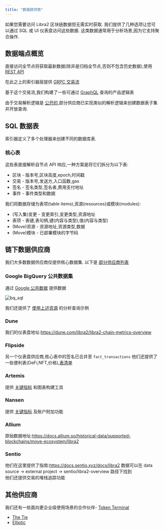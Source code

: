 ```yaml
---
title: "数据提供商"
---
```


如果您需要访问 Libra2 区块链数据但无需实时获取.
我们提供了几种选项让您可以通过 SQL 或 UI 仪表盘访问这些数据.
这类数据通常用于分析场景,因为它支持聚合操作.

## 数据端点概览

直接访问全节点将获取最新数据(除非是归档全节点,否则不包含历史数据),使用 [REST API](/zh/build/apis#libra2-fullnode)

在此之上的索引器层提供 [GRPC 交易流](/zh/build/indexer/txn-stream/libra2-hosted-txn-stream)

基于这个交易流,我们构建了一些可通过 [GraphQL](/zh/build/indexer/) 查询的产品逻辑表

由于交易解析逻辑是 [公开的](https://github.com/libra2org/libra2-indexer-processors-v2),部分供应商已实现类似的解析逻辑来创建数据表子集并开放查询.

## SQL 数据表

索引器定义了多个处理器来创建不同的数据库表.

### 核心表

这些表直接解析自节点 API 响应,一种方案是将它们拆分为以下表:

- 区块 - 版本号,区块高度,epoch,时间戳
- 交易 - 版本号,发送方,入口函数,gas
- 签名 - 签名类型,签名者,费用支付地址
- 事件 - 事件类型和数据

我们将数据存储为表项(table items),资源(resources)或模块(modules):

- (写入集)变更 - 变更索引,变更类型,资源地址
- 表项 - 表键,表句柄,键(内容与类型),值(内容与类型)
- (Move)资源 - 资源地址,资源类型,数据
- (Move)模块 - 已部署模块的字节码

## 链下数据供应商

我们大多数数据供应商仅提供核心数据集.
以下是 [部分供应商列表](https://libra2foundation.org/currents/libra2-on-chain-data-capabilities-with-dune-nansen-and-other-providers)

### Google BigQuery 公共数据集

通过 [Google 公共数据](https://console.cloud.google.com/marketplace/product/bigquery-public-data/crypto-libra2-mainnet-us) 提供数据

![bq\_sql](~/images/screenshots/bq_sql.png)

我们还提供了 [使用上述资源](https://github.com/libra2org/explorer/tree/main/analytics) 的分析查询示例

### Dune

我们的仪表盘地址:https://dune.com/libra2/libra2-chain-metrics-overview

### Flipside

另一个仪表盘供应商,核心表中的签名已合并至 `fact_transactions`
他们还提供了一些便利表(DeFi,NFT,价格),[表清单](https://flipsidecrypto.github.io/libra2-models/#!/overview)

### Artemis

提供 [关键指标](https://app.artemis.xyz/asset/libra2) 和图表构建工具

### Nansen

提供 [关键指标](https://app.nansen.ai/macro/blockchains?chain=libra2) 及账户附加功能

### Allium

原始数据地址:https://docs.allium.so/historical-data/supported-blockchains/move-ecosystem/libra2

### Sentio

他们在这里提供了指南:https://docs.sentio.xyz/docs/libra2  数据可以在 data source -> external project -> sentio/libra2-overview 路径下找到\
他们还提供交易的堆栈追踪功能

## 其他供应商

我们还有一些面向更企业级使用场景的合作伙伴- [Token Terminal](https://tokenterminal.com/resources/articles/libra2-data-partnership)

- [The Tie](https://www.thetie.io/insights/news/introducing-libra2-ecosystem-dashboard-and-on-chain-data/)
- [Elliptic](https://www.elliptic.co/media-center/elliptic-partners-with-libra2-foundation-as-a-data-integration-provider-to-offer-compliance-screening-and-risk-services-for-libra2-network)
